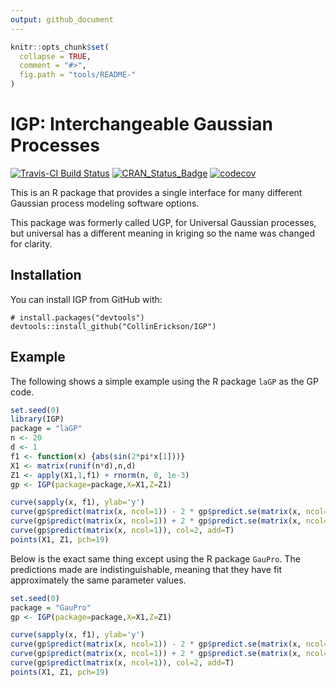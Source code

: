 ```yaml
---
output: github_document
---
```


<!-- README.md is generated from README.Rmd. Please edit that file -->

```r
knitr::opts_chunk$set(
  collapse = TRUE,
  comment = "#>",
  fig.path = "tools/README-"
)
```

# IGP: Interchangeable Gaussian Processes

[![Travis-CI Build Status](https://travis-ci.org/CollinErickson/IGP.svg?branch=master)](https://travis-ci.org/CollinErickson/IGP)
[![CRAN_Status_Badge](https://www.r-pkg.org/badges/version/IGP)](https://cran.r-project.org/package=IGP)
[![codecov](https://codecov.io/gh/CollinErickson/IGP/branch/master/graph/badge.svg)](https://codecov.io/gh/CollinErickson/IGP)


This is an R package that provides a single interface for many different Gaussian process modeling software options.

This package was formerly called UGP, for Universal Gaussian processes, 
but universal has a different meaning in kriging so the name was 
changed for clarity.

## Installation

You can install IGP from GitHub with:

```
# install.packages("devtools")
devtools::install_github("CollinErickson/IGP")
```

## Example

The following shows a simple example using the R package `laGP` as the GP code.

```r
set.seed(0)
library(IGP)
package = "laGP"
n <- 20
d <- 1
f1 <- function(x) {abs(sin(2*pi*x[1]))}
X1 <- matrix(runif(n*d),n,d)
Z1 <- apply(X1,1,f1) + rnorm(n, 0, 1e-3)
gp <- IGP(package=package,X=X1,Z=Z1)

curve(sapply(x, f1), ylab='y')
curve(gp$predict(matrix(x, ncol=1)) - 2 * gp$predict.se(matrix(x, ncol=1)), col=3, add=T)
curve(gp$predict(matrix(x, ncol=1)) + 2 * gp$predict.se(matrix(x, ncol=1)), col=3, add=T)
curve(gp$predict(matrix(x, ncol=1)), col=2, add=T)
points(X1, Z1, pch=19)
```

Below is the exact same thing except using the R package `GauPro`.
The predictions made are indistinguishable, meaning that they have
fit approximately the same parameter values.

```r
set.seed(0)
package = "GauPro"
gp <- IGP(package=package,X=X1,Z=Z1)

curve(sapply(x, f1), ylab='y')
curve(gp$predict(matrix(x, ncol=1)) - 2 * gp$predict.se(matrix(x, ncol=1)), col=3, add=T)
curve(gp$predict(matrix(x, ncol=1)) + 2 * gp$predict.se(matrix(x, ncol=1)), col=3, add=T)
curve(gp$predict(matrix(x, ncol=1)), col=2, add=T)
points(X1, Z1, pch=19)
```

